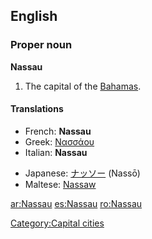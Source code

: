 {{wikipedia}}
==English==

===Proper noun===
'''Nassau'''

# The capital of the [[Bahamas]].

====Translations====
{{top}}
*French: '''Nassau'''
*Greek: [[Νασσάου]]
*Italian: '''Nassau''' {{f}}
{{mid}}
*Japanese: [[ナッソー]] (Nassō)
*Maltese: [[Nassaw]]
{{bottom}}

[[Category:Capital cities]]

[[ar:Nassau]]
[[es:Nassau]]
[[ro:Nassau]]
